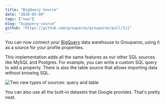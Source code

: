 ```yaml
---
title: "BigQuery Source"
date: "2020-05-09"
tags: ["new"]
blog: "bigquery-source"
github: "https://github.com/grouparoo/grouparoo/pull/111"
---
```


You can now connect your [BigQuery](https://cloud.google.com/bigquery) data warehouse to Grouparoo, using it as a source for your profile properties.

This implementation adds all the same features as our other SQL sources like MySQL and Postgres. For example, you can write a custom SQL query to add a property. There is also the table source that allows importing data without knowing SQL.

<Image
  maxHeight={200}
  alt="Two new types of sources: query and table"
  src="bigquery-source/source-types.png"
/>

You can also use all the built-in datasets that Google provides. That's pretty neat.
